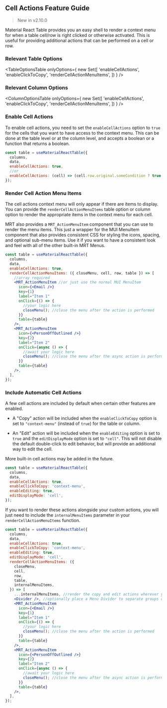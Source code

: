 
<Head>
  <title>{'Cell Actions Guide - Material React Table V2 Docs'}</title>
  <meta
    name="description"
    content="How to add cell action context menus to each cell in Material React Table"
  />
</Head>

## Cell Actions Feature Guide

> New in v2.10.0

Material React Table provides you an easy shell to render a context menu for when a table cell/row is right clicked or otherwise activated. This is useful for providing additional actions that can be performed on a cell or row.

### Relevant Table Options

<TableOptionsTable
  onlyOptions={
    new Set([
      'enableCellActions',
      'enableClickToCopy',
      'renderCellActionMenuItems',
    ])
  }
/>

### Relevant Column Options

<ColumnOptionsTable
  onlyOptions={
    new Set([
      'enableCellActions',
      'enableClickToCopy',
      'renderCellActionMenuItems',
    ])
  }
/>

### Enable Cell Actions

To enable cell actions, you need to set the `enableCellActions` option to `true` for the cells that you want to have access to the context menu. This can be done at the table level or at the column level, and accepts a boolean or a function that returns a boolean.

```jsx
const table = useMaterialReactTable({
  columns,
  data,
  enableCellActions: true,
  //or
  enableCellActions: (cell) => (cell.row.original.someCondition ? true : false),
});
```

### Render Cell Action Menu Items

The cell actions context menu will only appear if there are items to display. You can provide the `renderCellActionMenuItems` table option or column option to render the appropriate items in the context menu for each cell.

MRT also provides a `MRT_ActionMenuItem` component that you can use to render the menu items. This just a wrapper for the MUI MenuItem component that also provides consistent CSS for styling the icons, spacing, and optional sub-menu items. Use it if you want to have a consistent look and feel with all of the other built-in MRT Menus.

```jsx
const table = useMaterialReactTable({
  columns,
  data,
  enableCellActions: true,
  renderCellActionMenuItems: ({ closeMenu, cell, row, table }) => [
    //array required
    <MRT_ActionMenuItem //or just use the normal MUI MenuItem
      icon={<Email />}
      key={1}
      label="Item 1"
      onClick={() => {
        //your logic here
        closeMenu(); //close the menu after the action is performed
      }}
      table={table}
    />,
    <MRT_ActionMenuItem
      icon={<PersonOffOutlined />}
      key={2}
      label="Item 2"
      onClick={async () => {
        //await your logic here
        closeMenu(); //close the menu after the async action is performed
      }}
      table={table}
    />,
  ],
});
```

### Include Automatic Cell Actions

A few cell actions are included by default when certain other features are enabled.

- A "Copy" action will be included when the `enableClickToCopy` option is set to `"context-menu"` (instead of `true`) for the table or column.

- An "Edit" action will be included when the `enableEditing` option is set to `true` and the `editDisplayMode` option is set to `"cell"`. This will not disable the default double-click to edit behavior, but will provide an additional way to edit the cell.

More built-in cell actions may be added in the future.

```jsx
const table = useMaterialReactTable({
  columns,
  data,
  enableCellActions: true,
  enableClickToCopy: 'context-menu',
  enableEditing: true,
  editDisplayMode: 'cell',
});
```

If you want to render these actions alongside your custom actions, you will just need to include the `internalMenuItems` parameter in your `renderCellActionMenuItems` function.

```jsx
const table = useMaterialReactTable({
  columns,
  data,
  enableCellActions: true,
  enableClickToCopy: 'context-menu',
  enableEditing: true,
  editDisplayMode: 'cell',
  renderCellActionMenuItems: ({
    closeMenu,
    cell,
    row,
    table,
    internalMenuItems,
  }) => [
    ...internalMenuItems, //render the copy and edit actions wherever you want in the list
    <Divider />, //optionally place a Menu Divider to separate groups of actions
    <MRT_ActionMenuItem
      icon={<Email />}
      key={1}
      label="Item 1"
      onClick={() => {
        //your logic here
        closeMenu(); //close the menu after the action is performed
      }}
      table={table}
    />,
    <MRT_ActionMenuItem
      icon={<PersonOffOutlined />}
      key={2}
      label="Item 2"
      onClick={async () => {
        //await your logic here
        closeMenu(); //close the menu after the async action is performed
      }}
      table={table}
    />,
  ],
});
```
